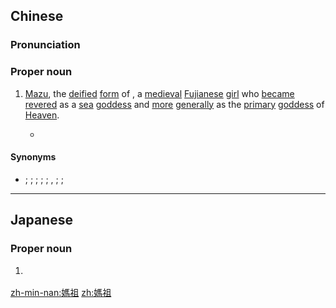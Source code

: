 {{also|妈祖}}
==Chinese==
{{zh-forms|s=妈祖|[[mama]]<br>[[mother]]<br>[[maternal]]|[[ancestor]]}}
{{zh-wp|zh|en:Mazu (goddess)}}

===Pronunciation===
{{zh-pron
|m=Māzǔ
|c=maa1 zou2
|md=Mā-cū
|mn=Má-chó͘
|cat=pn
}}

===Proper noun===
{{zh-proper noun}}

# {{lb|zh|religion}} [[Mazu]], the [[deified]] [[form]] of {{w|Lin Moniang}}, a [[medieval]] [[Fujian]]ese [[girl]] who [[became]] [[revere]]d as a [[sea]] [[goddess]] and {{lb|zh|since the Qing|now|_|especially|Taiwan}} [[more]] [[generally]] as the [[primary]] [[goddess]] of [[Heaven]].
#* {{zh-x|^天后 ^宮 位於 ^澎湖 ^縣 ^馬公 ^市 ^正義 ^街 上，俗稱『^天妃 ^宮』、『^媽祖 ^宮』，在 ^明代 稱為{wéi} 『^娘 ^宮』、『^媽娘 ^宮』、『^娘媽 ^宮』『^媽 ^宮』等|The Tianhou Temple located on Zhengyi Street, Magong City, Penghu County, commonly known as the “Tianfei Temple” or the “Mazu Temple”, known as “Niang Temple”, “Maninang Temple”, “Niangma Temple”, etc. during the Ming dynasty|ref='''2013?''', "[https://www.mafengwo.cn/poi/6367504.html {{lang|zh|澎湖天后宫}}] (Penghu Tianhou Temple), {{lang|zh|蚂蜂窝}} (''Mafengwo'')}}

====Synonyms====
* {{zh-l|天后}}; {{zh-l|天妃}}; {{zh-l|天媽}}; {{zh-l|媽}}; {{zh-l|娘}}; {{zh-l|媽娘}}, {{zh-l|娘媽}}; {{zh-l|娘娘}} {{qualifier|Tianjin}}; {{zh-l|阿媽}} {{qualifier|Guangdong}}

----

==Japanese==
{{wikipedia|lang=ja}}
{{ja-kanjitab|ま|そ|yomi=on}}

===Proper noun===
{{ja-pos|proper|まそ}}

# {{w|Mazu (goddess)|Mazu}} {{gloss|a sea goddess in East and SE Asia}}

[[zh-min-nan:媽祖]]
[[zh:媽祖]]